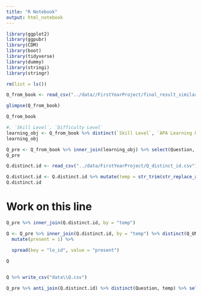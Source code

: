 ```yaml
---
title: "R Notebook"
output: html_notebook
---
```




```r

library(ggplot2)
library(ggpubr)
library(CDM)
library(boot)
library(tidyverse)
library(dummy)
library(stringi)
library(stringr)


```


```r

rm(list = ls())

Q_from_book <- read_csv("../data//FirstYearProject/final_result_similar.csv")

glimpse(Q_from_book)

```



```r

Q_from_book

```


```r
#, `Skill Level`, `Difficulty Level` 
learning_obj <- Q_from_book %>% distinct(`Skill Level`, `APA Learning Objective`) %>% mutate(lo_id = row_number())
learning_obj

```


```r


Q_pre <- Q_from_book %>% inner_join(learning_obj) %>% select(Question, `Skill Level`, `Difficulty Level`, lo_id) %>% mutate(temp = str_trim(str_replace_all(Question, "_|\\.", "")))
Q_pre

```


```r

Q.distinct.id <- read_csv("../data/FirstYearProject/Q_distinct_id.csv") 

Q.distinct.id <- Q.distinct.id %>% mutate(temp = str_trim(str_replace_all(value, "_|\\.", "")))
Q.distinct.id
```


# Work on this line
```r

Q_pre %>% inner_join(Q.distinct.id, by = "temp") 

```


```r

Q <- Q_pre %>% inner_join(Q.distinct.id, by = "temp") %>% distinct(Q_UNIQUE_ID, lo_id) %>% arrange(Q_UNIQUE_ID) %>%
  mutate(present = 1) %>%
  
  spread(key = "lo_id", value = "present")

Q


Q %>% write_csv("data\\Q.csv")

```


```r

Q_pre %>% anti_join(Q.distinct.id) %>% distinct(Question, temp) %>% select(-temp ) %>% write_csv("missing.csv")

```

